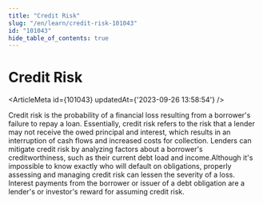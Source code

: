 ```yaml
---
title: "Credit Risk"
slug: "/en/learn/credit-risk-101043"
id: "101043"
hide_table_of_contents: true
---
```



# Credit Risk

<ArticleMeta id={101043} updatedAt={'2023-09-26 13:58:54'} />
<div className='border-solid border-b border-t-0 my-4 border-[var(--ifm-color-gray-300)]' />

Credit risk is the probability of a financial loss resulting from a borrower's failure to repay a loan. Essentially, credit risk refers to the risk that a lender may not receive the owed principal and interest, which results in an interruption of cash flows and increased costs for collection. Lenders can mitigate credit risk by analyzing factors about a borrower's creditworthiness, such as their current debt load and income.Although it's impossible to know exactly who will default on obligations, properly assessing and managing credit risk can lessen the severity of a loss. Interest payments from the borrower or issuer of a debt obligation are a lender's or investor's reward for assuming credit risk.
